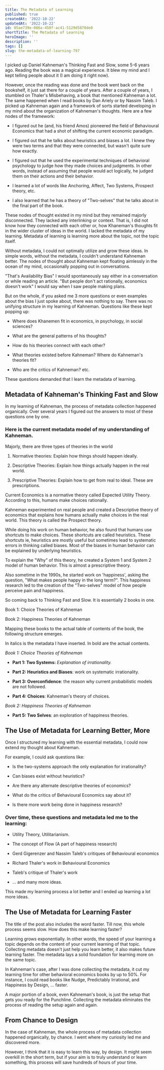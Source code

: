 ```yaml
---
title: The Metadata of Learning
published: true
createdAt: '2022-10-22'
updatedAt: '2022-10-22'
id: 05ae739e-086a-450f-ac41-5129d5870de0
shortTitle: The Metadata of Learning
heroImage: ''
description: ''
tags: []
slug: the-metadata-of-learning-797
---
```

I picked up Daniel Kahneman's Thinking Fast and Slow, some 5-6 years ago. Reading the book was a magical experience. It blew my mind and I kept telling people about it (I am doing it right now).

However, once the reading was done and the book went back on the bookshelf, it just sat there for a couple of years. After a couple of years, I stumbled on Thaler's Misbehaving, a book that mentioned Kahneman a lot. The same happened when I read books by Dan Ariely or by Nassim Taleb. I picked up Kahneman again and a framework of sorts started developing in my mind about the organization of Kahneman's thoughts. Here are a few nodes of the framework:

-   I figured out he (and, his friend Amos) pioneered the field of Behavioural Economics that had a shot of shifting the current economic paradigm.
    
-   I figured out that he talks about heuristics and biases a lot. I knew they were two terms and that they were connected, but wasn't quite sure how exactly.
    
-   I figured out that he used the experimental techniques of behavioral psychology to judge how they made choices and judgments. In other words, instead of assuming that people would act logically, he judged them on their actions and their behavior.
    
-   I learned a lot of words like Anchoring, Affect, Two Systems, Prospect theory, etc.
    
-   I also learned that he has a theory of "Two-selves" that he talks about in the final part of the book.
    

These nodes of thought existed in my mind but they remained majorly disconnected. They lacked any interlinking or context. That is, I did not know how they connected with each other or, how Khaneman's thoughts fit in the wider cluster of ideas in the world. I lacked the metadata of my learning. Metadata of learning is learning more about the topic, not the topic itself.

Without metadata, I could not optimally utilize and grow these ideas. In simple words, without the metadata, I couldn't understand Kahneman better. The nodes of thought about Kahneman kept floating aimlessly in the ocean of my mind, occasionally popping out in conversations.

"That's Availability Bias" I would spontaneously say either in a conversation or while reading an article. "But people don't act rationally, economics doesn't work" I would say when I saw people making plans.

But on the whole, if you asked me 3 more questions or even examples about the bias I just spoke about, there was nothing to say. There was no unifying structure in my learning of Kahneman. Questions like these kept popping up:

-   Where does Khanemen fit in economics, in psychology, in social sciences?
    
-   What are the general patterns of his thoughts?
    
-   How do his theories connect with each other?
    
-   What theories existed before Kahneman? Where do Kahneman's theories fit?
    
-   Who are the critics of Kahneman? etc.
    

These questions demanded that I learn the metadata of learning.

Metadata of Kahneman's Thinking Fast and Slow
---------------------------------------------

In my learning of Kahneman, the process of metadata collection happened organically. Over several years I figured out the answers to most of these questions one by one.

### Here is the current metadata model of my understanding of Kahneman.

Majorly, there are three types of theories in the world

1.  Normative theories: Explain how things should happen ideally.
    
2.  Descriptive Theories: Explain how things actually happen in the real world.
    
3.  Prescriptive Theories: Explain how to get from real to ideal. These are prescriptions.
    

Current Economics is a normative theory called Expected Utility Theory. According to this, humans make choices rationally.

Kahneman experimented on real people and created a Descriptive theory of economics that explains how humans actually make choices in the real world. This theory is called the Prospect theory.

While doing his work on human behavior, he also found that humans use shortcuts to make choices. These shortcuts are called heuristics. These shortcuts ie, heuristics are mostly useful but sometimes lead to systematic errors in thinking called biases. Most of the biases in human behavior can be explained by underlying heuristics.

To explain the "Why" of this theory, he created a System 1 and System 2 model of human behavior. This is almost a prescriptive theory.

Also sometime in the 1990s, he started work on 'happiness', asking the question, "What makes people happy in the long term?". This happiness research led to the creation of the "Two-selves" model of how people perceive pain and happiness.

So coming back to Thinking Fast and Slow. It is essentially 2 books in one.

Book 1: Choice Theories of Kahneman

Book 2: Happiness Theories of Kahneman

Mapping these books to the actual table of contents of the book, the following structure emerges.

In italics is the metadata I have inserted. In bold are the actual contents.

_Book 1: Choice Theories of Kahneman_

-   **Part 1: Two Systems:** _Explanation of irrationality._
    
-   **Part 2: Heuristics and Biases**: work on systematic irrationality.
    
-   **Part 3: Overconfidence**: the reason why current probabilistic models are not followed.
    
-   **Part 4: Choices**: Kahneman's theory of choices.
    

_Book 2: Happiness Theories of Kahneman_

-   **Part 5: Two Selves**: an exploration of happiness theories.
    

The Use of Metadata for Learning Better, More
---------------------------------------------

Once I structured my learning with the essential metadata, I could now extend my thought about Kahneman.

For example, I could ask questions like:

-   Is the two-systems approach the only explanation for irrationality?
    
-   Can biases exist without heuristics?
    
-   Are there any alternate descriptive theories of economics?
    
-   What do the critics of Behavioural Economics say about it?
    
-   Is there more work being done in happiness research?
    

### Over time, these questions and metadata led me to the learning:

-   Utility Theory, Utilitarianism.
    
-   The concept of Flow (A part of happiness research)
    
-   Gerd Gigerenzer and Nassim Taleb's critiques of Behavioural economics
    
-   Richard Thaler's work in Behavioural Economics
    
-   Taleb's critique of Thaler's work
    
-   ... and many more ideas.
    

This made my learning process a lot better and I ended up learning a lot more ideas.

The Use of Metadata for Learning Faster
---------------------------------------

The title of the post also includes the word faster. Till now, this whole process seems slow. How does this make learning faster?

Learning grows exponentially. In other words, the speed of your learning a topic depends on the content of your current learning of that topic. Collecting metadata doesn't just help you learn better, it also makes future learning faster. The metadata lays a solid foundation for learning more on the same topic.

In Kahneman's case, after I was done collecting the metadata, it cut my learning time for other behavioral economics books by up to 50%. For instance, I could read books like Nudge, Predictably Irrational, and Happiness by Design, ... faster.

A major portion of a book, even Kahneman's book, is just the setup that gets you ready for the Punchline. Collecting the metadata eliminates the process of reading the setup again and again.

From Chance to Design
---------------------

In the case of Kahneman, the whole process of metadata collection happened organically, by chance. I went where my curiosity led me and discovered more.

However, I think that it is easy to learn this way, by design. It might seem overkill in the short term, but if your aim is to truly understand or learn something, this process will save hundreds of hours of your time.
